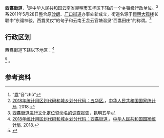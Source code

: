 {{中国乡级行政区|53/01/02/010/000}}
'''西翥街道'''，<ref>“[[:wikt:翥|翥]]”音“zhù”</ref>是[[中华人民共和国|中华人民共和国]][[云南省|云南省]][[昆明市|昆明市]][[五华区|五华区]]下辖的一个[[乡镇|乡镇]]级行政单位。<ref>[http://www.stats.gov.cn/tjsj/tjbz/tjyqhdmhcxhfdm/2018/53/01/530102.html 2018年统计用区划代码和城乡划分代码：五华区. ]，[[中华人民共和国国家统计局|中华人民共和国国家统计局]]. 2018.</ref>系2011年5月28日整合原[[沙朗街道|沙朗]]、[[厂口街道|厂口街道]]办事处新成立，街道名源于[[大观楼_(昆明)|昆明大观楼]]长联中“东骧神骏，西翥灵仪”的句子和云南王[[龙云|龙云]]官塘温泉“西翥田庄”的称谓。<ref>[http://wh.km.gov.cn/c/2015-07-01/739037.shtml 西翥街道进行文化定位暨命名的调查报告]{{Dead link|date=2018年9月 |bot=InternetArchiveBot |fix-attempted=yes }}，昆明五华</ref>
==行政区划==

西翥街道下辖以下地区：<ref>[http://www.stats.gov.cn/tjsj/tjbz/tjyqhdmhcxhfdm/2018/53/01/02/530102010.html 2018年统计用区划代码和城乡划分代码：西翥街道. ]，[[中华人民共和国国家统计局|中华人民共和国国家统计局]]. 2018.</ref>

<ref>{{PRC admin/ref sgc|53/01/02/010/000}}</ref>
{{PRC admin/children|53/01/02/010/000}}。
==参考资料==
{{reflist}}

{{行政区划小作品}}
{{PRC admin/navcat|53/01/02/001/000}}